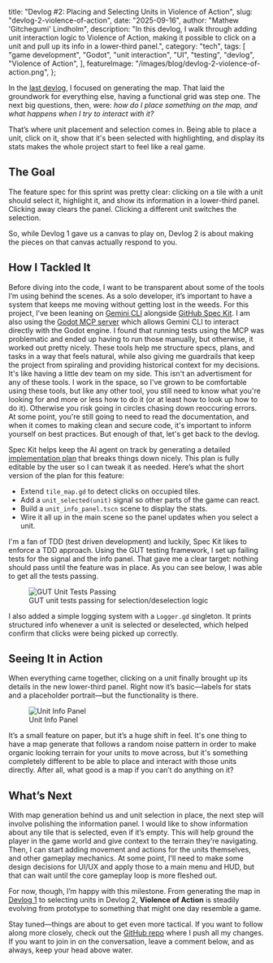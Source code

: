   title: "Devlog #2: Placing and Selecting Units in Violence of Action",
  slug: "devlog-2-violence-of-action",
  date: "2025-09-16",
  author: "Mathew 'Gitchegumi' Lindholm",
  description:
    "In this devlog, I walk through adding unit interaction logic to Violence of Action, making it possible to click on a unit and pull up its info in a lower-third panel.",
  category: "tech",
  tags: [
    "game development",
    "Godot",
    "unit interaction",
    "UI",
    "testing",
    "devlog",
    "Violence of Action",
  ],
  featureImage: "/images/blog/devlog-2-violence-of-action.png",
};

In the [last devlog](../tech/devlog-1-violence-of-action), I focused on generating the map. That laid the groundwork for everything else, having a functional grid was step one. The next big questions, then, were: _how do I place something on the map, and what happens when I try to interact with it?_

That’s where unit placement and selection comes in. Being able to place a unit, click on it, show that it's been selected with highlighting, and display its stats makes the whole project start to feel like a real game.

## The Goal

The feature spec for this sprint was pretty clear: clicking on a tile with a unit should select it, highlight it, and show its information in a lower-third panel. Clicking away clears the panel. Clicking a different unit switches the selection.

So, while Devlog 1 gave us a canvas to play on, Devlog 2 is about making the pieces on that canvas actually respond to you.

## How I Tackled It

Before diving into the code, I want to be transparent about some of the tools I’m using behind the scenes. As a solo developer, it’s important to have a system that keeps me moving without getting lost in the weeds. For this project, I’ve been leaning on [Gemini CLI](https://github.com/google-gemini/gemini-cli) alongside [GitHub Spec Kit](https://github.com/github/spec-kit). I am also using the [Godot MCP server](https://github.com/Coding-Solo/godot-mcp) which allows Gemini CLI to interact directly with the Godot engine. I found that running tests using the MCP was problematic and ended up having to run those manually, but otherwise, it worked out pretty nicely. These tools help me structure specs, plans, and tasks in a way that feels natural, while also giving me guardrails that keep the project from spiraling and providing historical context for my decisions. It's like having a little dev team on my side. This isn't an advertisment for any of these tools. I work in the space, so I've grown to be comfortable using these tools, but like any other tool, you still need to know what you're looking for and more or less how to do it (or at least how to look up how to do it). Otherwise you risk going in circles chasing down reoccuring errors. At some point, you're still going to need to read the documentation, and when it comes to making clean and secure code, it's important to inform yourself on best practices. But enough of that, let's get back to the devlog.

Spec Kit helps keep the AI agent on track by generating a detailed [implementation plan](https://github.com/Gitchegumi/Violence-of-Action/blob/ed2a3b25fb23110564101b2a6a6da7d265e6d692/specs/001-develop-unit-selection/plan.md) that breaks things down nicely. This plan is fully editable by the user so I can tweak it as needed. Here’s what the short version of the plan for this feature:

- Extend `tile_map.gd` to detect clicks on occupied tiles.
- Add a `unit_selected(unit)` signal so other parts of the game can react.
- Build a `unit_info_panel.tscn` scene to display the stats.
- Wire it all up in the main scene so the panel updates when you select a unit.

I'm a fan of TDD (test driven development) and luckily, Spec Kit likes to enforce a TDD approach. Using the GUT testing framework, I set up failing tests for the signal and the info panel. That gave me a clear target: nothing should pass until the feature was in place. As you can see below, I was able to get all the tests passing.

<figure className="flex flex-col items-center my-6">
  <img src="/gif/unit_tests_pass.gif" alt="GUT Unit Tests Passing" className="rounded shadow-lg" />
  <figcaption className="mt-2 text-sm text-gray-400">
    GUT unit tests passing for selection/deselection logic
  </figcaption>
</figure>

I also added a simple logging system with a `Logger.gd` singleton. It prints structured info whenever a unit is selected or deselected, which helped confirm that clicks were being picked up correctly.

## Seeing It in Action

When everything came together, clicking on a unit finally brought up its details in the new lower-third panel. Right now it’s basic—labels for stats and a placeholder portrait—but the functionality is there.

<figure className="flex flex-col items-center my-6">
  <img src="/gif/unit_ui.gif" alt="Unit Info Panel" className="rounded shadow-lg" />
  <figcaption className="mt-2 text-sm text-gray-400">
    Unit Info Panel
  </figcaption>
</figure>

It’s a small feature on paper, but it’s a huge shift in feel. It's one thing to have a map generate that follows a random noise pattern in order to make organic looking terrain for your units to move across, but it's something completely different to be able to place and interact with those units directly. After all, what good is a map if you can’t do anything on it?

## What’s Next

With map generation behind us and unit selection in place, the next step will involve polishing the information panel. I would like to show information about any tile that is selected, even if it’s empty. This will help ground the player in the game world and give context to the terrain they’re navigating. Then, I can start adding movement and actions for the units themselves, and other gameplay mechanics. At some point, I'll need to make some design decisions for UI/UX and apply those to a main menu and HUD, but that can wait until the core gameplay loop is more fleshed out.

For now, though, I’m happy with this milestone. From generating the map in [Devlog 1](../tech/devlog-1-violence-of-action) to selecting units in Devlog 2, **Violence of Action** is steadily evolving from prototype to something that might one day resemble a game.

Stay tuned—things are about to get even more tactical. If you want to follow along more closely, check out the [GitHub repo](https://github.com/Gitchegumi/Violence-of-Action/tree/main) where I push all my changes. If you want to join in on the conversation, leave a comment below, and as always, keep your head above water.
